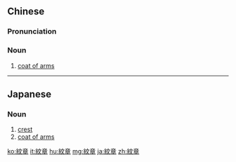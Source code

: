 ==Chinese==
{{zh-hanzi-box|[[纹章]]|[[紋]][[章]]}}

===Pronunciation===
{{zh-pron
|m=wénzhāng
|cat=noun
}}

===Noun===
{{zh-noun}}

# [[coat of arms]]

----

==Japanese==
{{ja-kanjitab|もん|しょう|yomi=on}}
===Noun===
{{ja-noun|もんしょう}}

# [[crest]]
# [[coat of arms]]

[[ko:紋章]]
[[it:紋章]]
[[hu:紋章]]
[[mg:紋章]]
[[ja:紋章]]
[[zh:紋章]]